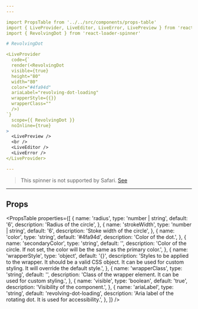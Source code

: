 ```yaml
---
---

import PropsTable from '../../src/components/props-table'
import { LiveProvider, LiveEditor, LiveError, LivePreview } from 'react-live'
import { RevolvingDot } from 'react-loader-spinner'

# RevolvingDot

<LiveProvider
  code={`
  render(<RevolvingDot
  visible={true}
  height="80"
  width="80"
  color="#4fa94d"
  ariaLabel="revolving-dot-loading"
  wrapperStyle={{}}
  wrapperClass=""
  />)
`}
  scope={{ RevolvingDot }}
  noInline={true}
>
  <LivePreview />
  <br />
  <LiveEditor />
  <LiveError />
</LiveProvider>

---
```


> This spinner is not supported by Safari. [See](https://github.com/mhnpd/react-loader-spinner/issues/150)

---

## Props

<PropsTable
  properties={[
    {
      name: 'radius',
      type: 'number | string',
      default: '6',
      description: 'Radius of the circle',
    },
    {
      name: 'strokeWidth',
      type: 'number | string',
      default: '6',
      description: 'Stoke width of the circle',
    },
    {
      name: 'color',
      type: 'string',
      default: '#4fa94d',
      description: 'Color of the dot.',
    },
    {
      name: 'secondaryColor',
      type: 'string',
      default: '',
      description:
        'Color of the circle. If not set, the color will be the same as the primary color.',
    },
    {
      name: 'wrapperStyle',
      type: 'object',
      default: '{}',
      description:
        'Styles to be applied to the wrapper. It should be a valid CSS object. It can be used for custom styling. It will override the default style.',
    },
    {
      name: 'wrapperClass',
      type: 'string',
      default: '',
      description:
        'Class of the wrapper element. It can be used for custom styling.',
    },
    {
      name: 'visible',
      type: 'boolean',
      default: 'true',
      description: 'Visibility of the component.',
    },
    {
      name: 'ariaLabel',
      type: 'string',
      default: 'revolving-dot-loading',
      description:
        'Aria label of the rotating dot. It is used for accessibility.',
    },
  ]}
/>
